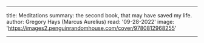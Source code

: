 ---

title: Meditations
summary: the second book, that may have saved my life.
author: Gregory Hays (Marcus Aurelius)
read: '09-28-2022'
image: 'https://images2.penguinrandomhouse.com/cover/9780812968255'

---